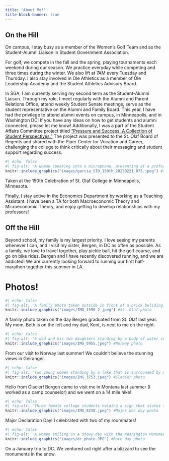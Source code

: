 ```yaml
---
title: "About Me!"
title-block-banner: true
---
```


## On the Hill

On campus, I stay busy as a member of the Women's Golf Team and as the Student-Alumni Liaison in Student Government Association. 

For golf, we compete in the fall and the spring, playing tournaments each weekend during our season. We practice everyday while competing and three times during the winter. We also lift at 7AM every Tuesday and Thursday. I also stay involved in Ole Athletics as a member of Ole Leadership Academy and the Student Athletics Advisory Board.

In SGA, I am currently serving my second term as the Student-Alumni Liaison. Through my role, I meet regularly with the Alumni and Parent Relations Office, attend weekly Student Senate meetings, serve as the student representative on the Alumni and Family Board. 
This year, I have had the privilege to attend alumni events on campus, in Minneapolis, and in Washington DC! If you have any ideas on how to get students and alumni connected, please let me know!
Additionally, I was a part of the Student Affairs Committee project titled ["Pressure and Success: A Collection of Student Perspectives."](https://www.canva.com/design/DAGkkd0OGTo/PWSzMa-1kIboPnUg-PxRSg/view?utm_content=DAGkkd0OGTo&utm_campaign=designshare&utm_medium=link2&utm_source=uniquelinks&utlId=h64222222f9#17) The project was presented to the St. Olaf Board of Regents and shared with the Piper Center for Vocation and Career, challenging the college to think critically about their messaging and student support regarding success. 

:::{.column-margin}
```r
#| echo: false
#| fig-alt: "A woman speaking into a microphone, presenting at a professional event."
knitr::include_graphics("images/garcia_STO_150th_20250221_073.jpeg") #speaking photo
```
::: {.center-text .extra-small-text .dark-gray-text .topbr}
Taken at the 150th Celebration of St. Olaf College in Minneapolis, Minnesota.  
:::
:::


Finally, I stay active in the Economics Department by working as a Teaching Assistant. I have been a TA for both Macroeconomic Theory and Microeconomic Theory, and enjoy getting to develop relationships with my professors!

## Off the Hill

Beyond school, my family is my largest priority. I love seeing my parents whenever I can, and I visit my sister, Bergen, in DC as often as possible. As a family, we love to travel together, play pickle ball, hit the golf course, and go on bike rides. Bergen and I have recently discovered running, and we are addicted! We are currently looking forward to running our first half-marathon together this summer in LA. 

# Photos!

```r
#| echo: false
#| fig-alt: "A family photo taken outside in front of a brick buliding."
knitr::include_graphics("images/IMG_1590 2.jpeg") #St. Olaf photo
```
::: {.center-text .extra-small-text .dark-gray-text .topbr}
A family photo taken on the day Bergen graduated from St. Olaf last year. My mom, Beth is on the left and my dad, Kent, is next to me on the right. 
:::

```r
#| echo: false
#| fig-alt: "A dad and his two daughters standing by a body of water surrounded by a fjord."
knitr::include_graphics("images/IMG_5955.jpeg") #Norway photo
```
::: {.center-text .extra-small-text .dark-gray-text .topbr}
From our visit to Norway last summer! We couldn't believe the stunning views in Geiranger.
:::

```r
#| echo: false
#| fig-alt: "Two young women standing by a lake that is surrounded by mountains, smiling and waving."
knitr::include_graphics("images/IMG_3753.jpeg") #Glacier photo
```
::: {.center-text .extra-small-text .dark-gray-text .topbr}
Hello from Glacier! Bergen came to visit me in Montana last summer (I worked as a camp counselor) and we went on a 14 mile hike!
:::

```r
#| echo: false
#| fig-alt: "Three female college students holding a sign that states their majors, standing in front of a branded backdrop."
knitr::include_graphics("images/IMG_8238.jpeg") #Major dec day photo
```
::: {.center-text .extra-small-text .dark-gray-text .topbr}
Major Declaration Day! I celebrated with two of my roommates!
:::

```r
#| echo: false
#| fig-alt: "A women smiling on a snowy day with the Washington Monument in the background."
knitr::include_graphics("images/dc_photo.JPG") #Race day photo
```
::: {.center-text .extra-small-text .dark-gray-text .topbr}
On a January trip to DC. We ventured out right after a blizzard to see the monuments in the snow.
:::
